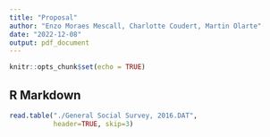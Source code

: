 ```yaml
---
title: "Proposal"
author: "Enzo Moraes Mescall, Charlotte Coudert, Martin Olarte"
date: "2022-12-08"
output: pdf_document
---
```


```r
knitr::opts_chunk$set(echo = TRUE)
```

## R Markdown

```r
read.table("./General Social Survey, 2016.DAT", 
           header=TRUE, skip=3)
```

